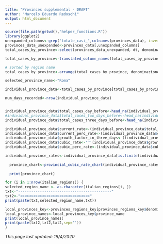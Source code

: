 ```yaml
---
title: "Provinces supplemental - DRAFT"
author: "Marcelo Eduardo Redoschi"
output: html_document
---
```


```r
source(file.path(getwd(),"helper_functions.R"))
library(ggplot2)
unexpanded_columns<-grep("totale_casi_",colnames(provinces_data), invert=TRUE)
provinces_data_unexpanded<-provinces_data[,unexpanded_columns]
total_cases_by_province<-select(provinces_data_unexpanded, dt, denominazione_provincia, denominazione_regione, totale_casi)

total_cases_by_province<-translated_column_names(total_cases_by_province)

# sorted by region name
total_cases_by_province<-arrange(total_cases_by_province, denominazione_regione, province_name, total_cases)

selected_province_name<-"Roma"

individual_province_data<-total_cases_by_province[total_cases_by_province$province_name==selected_province_name,]

num_days_recorded<-nrow(individual_province_data)


individual_province_data$total_cases_day_before<-head_na(individual_province_data$total_cases,1)
#individual_province_data$total_cases_two_days_before<-head_na(individual_province_data$total_cases,2)
individual_province_data$total_cases_three_days_before<-head_na(individual_province_data$total_cases,3)

individual_province_data$current_rate<-(individual_province_data$total_cases)/(individual_province_data$total_cases_day_before)
individual_province_data$current_perc_rate<-(individual_province_data$current_rate-1)*100
individual_province_data$growth_factor_in_three_days<-((individual_province_data$total_cases)/(individual_province_data$total_cases_three_days_before))
individual_province_data$cubic_rate<-'^'(individual_province_data$growth_factor_in_three_days,1/3)
individual_province_data$cubic_perc_rate<-(individual_province_data$cubic_rate-1)*100
```

```r
individual_province_rates<-individual_province_data[is.finite(individual_province_data$cubic_perc_rate),]
  
  province_chart<-provincial_cubic_rate_chart(individual_province_rates,selected_province_name)
 
  print(province_chart)
```
```r
for (i in 1:nrow(italian_regions)) {
selected_region_name <- as.character(italian_regions[i, ])
txt<-"-------------------------------------------"
txt2<-"<><><><><><><><><><><><><><><><>"
print(paste(txt,selected_region_name,txt))

local_provinces_key<-provinces_regions_key[provinces_regions_key$denominazione_regione==selected_region_name,]
local_province_names<-local_provinces_key$province_name
print(local_province_names)
print(paste(txt2,txt2,txt2,sep=''))
} 
```

*This page last updated: 19/4/2020*
